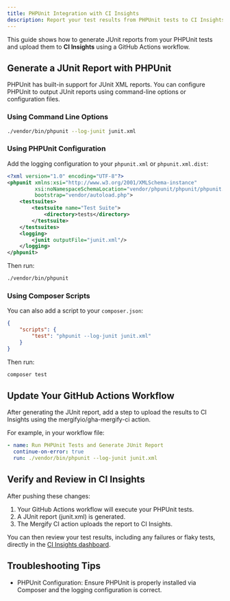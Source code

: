 ```yaml
---
title: PHPUnit Integration with CI Insights
description: Report your test results from PHPUnit tests to CI Insights
---
```



This guide shows how to generate JUnit reports from your PHPUnit tests and upload
them to **CI Insights** using a GitHub Actions workflow.

## Generate a JUnit Report with PHPUnit

PHPUnit has built-in support for JUnit XML reports. You can configure PHPUnit
to output JUnit reports using command-line options or configuration files.

### Using Command Line Options

```bash
./vendor/bin/phpunit --log-junit junit.xml
```

### Using PHPUnit Configuration

Add the logging configuration to your `phpunit.xml` or `phpunit.xml.dist`:

```xml
<?xml version="1.0" encoding="UTF-8"?>
<phpunit xmlns:xsi="http://www.w3.org/2001/XMLSchema-instance"
         xsi:noNamespaceSchemaLocation="vendor/phpunit/phpunit/phpunit.xsd"
         bootstrap="vendor/autoload.php">
    <testsuites>
        <testsuite name="Test Suite">
            <directory>tests</directory>
        </testsuite>
    </testsuites>
    <logging>
        <junit outputFile="junit.xml"/>
    </logging>
</phpunit>
```

Then run:

```bash
./vendor/bin/phpunit
```

### Using Composer Scripts

You can also add a script to your `composer.json`:

```json
{
    "scripts": {
        "test": "phpunit --log-junit junit.xml"
    }
}
```

Then run:

```bash
composer test
```

## Update Your GitHub Actions Workflow

<CIInsightsSetupNote />

After generating the JUnit report, add a step to upload the results to CI
Insights using the mergifyio/gha-mergify-ci action.

For example, in your workflow file:

```yaml
- name: Run PHPUnit Tests and Generate JUnit Report
  continue-on-error: true
  run: ./vendor/bin/phpunit --log-junit junit.xml
```

<MergifyCIUploadStep reportPath="junit.xml" />
<MergifyCIUploadStepMatrix reportPath="junit.xml" />

<GhaMergifyCiQuarantineSetup />

## Verify and Review in CI Insights

After pushing these changes:

1. Your GitHub Actions workflow will execute your PHPUnit tests.
2. A JUnit report (junit.xml) is generated.
3. The Mergify CI action uploads the report to CI Insights.

You can then review your test results, including any failures or flaky tests,
directly in the [CI Insights
dashboard](https://dashboard.mergify.com/ci-insights/jobs).

## Troubleshooting Tips

<ul>
  <li>
    PHPUnit Configuration: Ensure PHPUnit is properly installed via Composer and the logging configuration is correct.
  </li>

  <CommonTroubleshootingTips />
</ul>
